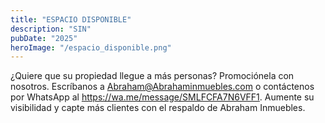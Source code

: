 ```yaml
---
title: "ESPACIO DISPONIBLE"
description: "SIN"
pubDate: "2025"
heroImage: "/espacio_disponible.png"
---
```


¿Quiere que su propiedad llegue a más personas? Promociónela con nosotros. Escríbanos a Abraham@Abrahaminmuebles.com o contáctenos por WhatsApp al https://wa.me/message/SMLFCFA7N6VFF1. Aumente su visibilidad y capte más clientes con el respaldo de Abraham Inmuebles.

